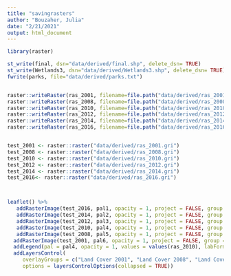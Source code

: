 ```yaml
---
title: "savingrasters"
author: "Bouzaher, Julia"
date: "2/21/2021"
output: html_document
---
```


```r
library(raster)

st_write(final, dsn="data/derived/final.shp", delete_dsn= TRUE)
st_write(Wetlands3, dsn="data/derived/Wetlands3.shp", delete_dsn= TRUE)
fwrite(parks, file="data/derived/parks.txt")


raster::writeRaster(ras_2001, filename=file.path("data/derived/ras_2001.gri"),overwrite=TRUE)
raster::writeRaster(ras_2008, filename=file.path("data/derived/ras_2008.gri"),overwrite=TRUE)
raster::writeRaster(ras_2010, filename=file.path("data/derived/ras_2010.gri"),overwrite=TRUE)
raster::writeRaster(ras_2012, filename=file.path("data/derived/ras_2012.gri"),overwrite=TRUE)
raster::writeRaster(ras_2014, filename=file.path("data/derived/ras_2014.gri"),overwrite=TRUE)
raster::writeRaster(ras_2016, filename=file.path("data/derived/ras_2016.gri"),overwrite=TRUE)


test_2001 <- raster::raster("data/derived/ras_2001.gri") 
test_2008 <- raster::raster("data/derived/ras_2008.gri") 
test_2010 <- raster::raster("data/derived/ras_2010.gri") 
test_2012 <- raster::raster("data/derived/ras_2012.gri") 
test_2014 <- raster::raster("data/derived/ras_2014.gri")
test_2016<- raster::raster("data/derived/ras_2016.gri")



leaflet() %>%
   addRasterImage(test_2016, pal1, opacity = 1, project = FALSE, group = "Land Cover 2016") %>%
   addRasterImage(test_2014, pal2, opacity = 1, project = FALSE, group = "Land Cover 2014") %>%
   addRasterImage(test_2012, pal3, opacity = 1, project = FALSE, group = "Land Cover 2012") %>%
   addRasterImage(test_2010, pal4, opacity = 1, project = FALSE, group = "Land Cover 2010") %>%
   addRasterImage(test_2008, pal5, opacity = 1, project = FALSE, group = "Land Cover 2008") %>%
  addRasterImage(test_2001, pal6, opacity = 1, project = FALSE, group = "Land Cover 2001") %>%
  addLegend(pal = pal4, opacity = 1, values = values(ras_2010), labFormat = function(type, cuts, p) {paste0(labels2)}, group = "Land Cover  Legend", title = "Land Cover Legend") %>%
  addLayersControl(
     overlayGroups = c("Land Cover 2001", "Land Cover 2008", "Land Cover 2010", "Land Cover 2012", "Land Cover 2014", "Land Cover 2016"),
     options = layersControlOptions(collapsed = TRUE))


```